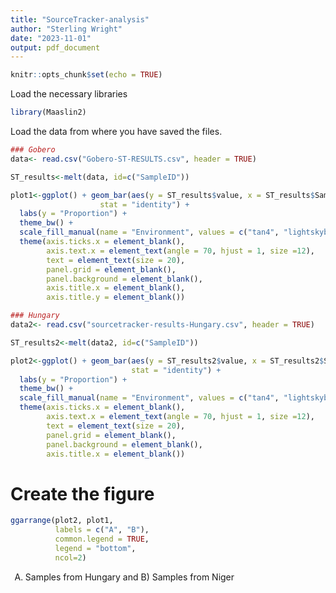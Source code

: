 ```yaml
---
title: "SourceTracker-analysis"
author: "Sterling Wright"
date: "2023-11-01"
output: pdf_document
---
```


```r
knitr::opts_chunk$set(echo = TRUE)
```

Load the necessary libraries 
```r
library(Maaslin2)
```

Load the data from where you have saved the files.

```r
### Gobero
data<- read.csv("Gobero-ST-RESULTS.csv", header = TRUE)

ST_results<-melt(data, id=c("SampleID"))

plot1<-ggplot() + geom_bar(aes(y = ST_results$value, x = ST_results$SampleID, fill = ST_results$variable),
                    stat = "identity") +
  labs(y = "Proportion") +
  theme_bw() +
  scale_fill_manual(name = "Environment", values = c("tan4", "lightskyblue", "mediumvioletred", "darkseagreen","lightsalmon3", "gray44")) +
  theme(axis.ticks.x = element_blank(),
        axis.text.x = element_text(angle = 70, hjust = 1, size =12),
        text = element_text(size = 20),
        panel.grid = element_blank(),
        panel.background = element_blank(),
        axis.title.x = element_blank(),
        axis.title.y = element_blank())

### Hungary 
data2<- read.csv("sourcetracker-results-Hungary.csv", header = TRUE)

ST_results2<-melt(data2, id=c("SampleID"))

plot2<-ggplot() + geom_bar(aes(y = ST_results2$value, x = ST_results2$SampleID, fill = ST_results2$variable),
                           stat = "identity") +
  labs(y = "Proportion") +
  theme_bw() +
  scale_fill_manual(name = "Environment", values = c("tan4", "lightskyblue", "mediumvioletred", "darkseagreen","lightsalmon3", "gray44")) +
  theme(axis.ticks.x = element_blank(),
        axis.text.x = element_text(angle = 70, hjust = 1, size =12),
        text = element_text(size = 20),
        panel.grid = element_blank(),
        panel.background = element_blank(),
        axis.title.x = element_blank()) 

```

# Create the figure 

```r
ggarrange(plot2, plot1,
          labels = c("A", "B"),
          common.legend = TRUE,
          legend = "bottom",
          ncol=2)
```

A) Samples from Hungary and B) Samples from Niger